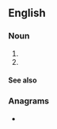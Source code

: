 ==English==

===Noun===
{{en-noun|-}}

# {{initialism of|[[hospital]]-associated [[MRSA]]|lang=en}}
# {{initialism of|hospital-acquired [[MRSA]]|lang=en}}

====See also====
{{projectlinks|pedia}}

===Anagrams===
* {{anagrams|en|Mahars|Marsha|Sharma|ashram|harams}}